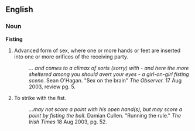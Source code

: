 {{rfd}}
==English==
===Noun===
'''Fisting'''
#Advanced form of sex, where one or more hands or feet are inserted into one or more orifices of the receiving party.
#:''... and comes to a climax of sorts (sorry) with - and here the more sheltered among you should avert your eyes - a girl-on-girl fisting scene.'' Sean O'Hagan. "Sex on the brain" ''The Observer.''   17 Aug 2003, review pg. 5. 
#To strike with the fist. 
#:''...may not score a point with his open hand(s), but may score a point by fisting the ball.'' Damian Cullen. "Running the rule." ''The Irish Times'' 18 Aug 2003, pg. 52.